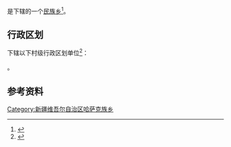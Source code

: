 {{中国乡级行政区|65/23/24/204/000}}

'''{{PAGENAMEBASE}}'''是{{PRC admin/fullname|65/23/24/204/000|3}}下辖的一个[[民族乡|民族乡]]<ref>{{PRC admin/ref sgc|{{PRC admin/parent|65/23/24/204/000}}}}</ref>。

== 行政区划 ==
{{PAGENAMEBASE}}下辖以下村级行政区划单位<ref>{{PRC admin/ref sgc|65/23/24/204/000}}</ref>：

{{PRC admin/children|65/23/24/204/000}}。

== 参考资料 ==
{{reflist}}

{{新疆行政区划小作品}}
{{PRC admin/navcat|65/23/24/204/000}}
[[Category:新疆维吾尔自治区哈萨克族乡|Category:新疆维吾尔自治区哈萨克族乡]]